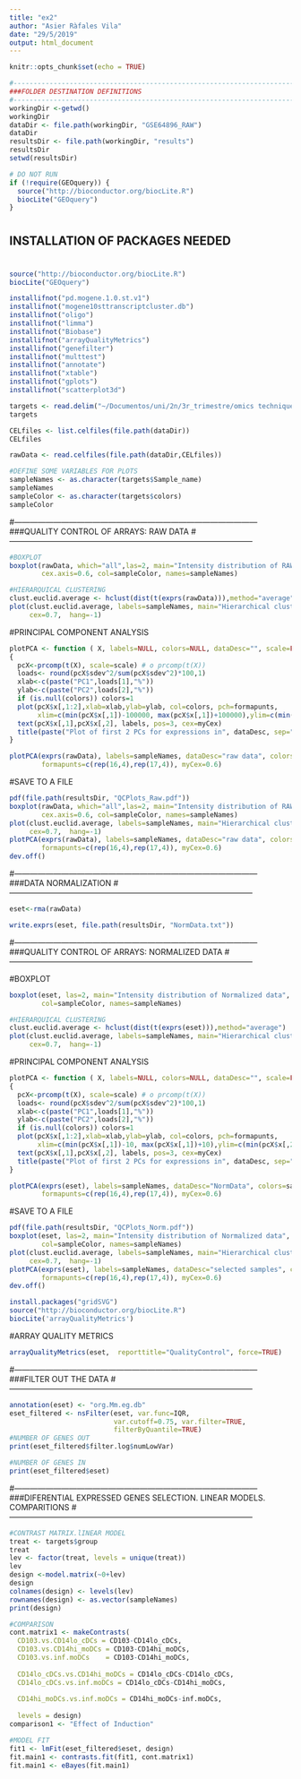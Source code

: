 ```yaml
---
title: "ex2"
author: "Asier Ràfales Vila"
date: "29/5/2019"
output: html_document
---
```


```r
knitr::opts_chunk$set(echo = TRUE)
```

```r
#---------------------------------------------------------------------------------------------
###FOLDER DESTINATION DEFINITIONS
#---------------------------------------------------------------------------------------------
workingDir <-getwd()
workingDir
dataDir <- file.path(workingDir, "GSE64896_RAW")
dataDir
resultsDir <- file.path(workingDir, "results")
resultsDir
setwd(resultsDir)
```




```r
# DO NOT RUN 
if (!require(GEOquery)) {
  source("http://bioconductor.org/biocLite.R")
  biocLite("GEOquery")
}

```


#
## INSTALLATION OF PACKAGES NEEDED
#

```r
source("http://bioconductor.org/biocLite.R")
biocLite("GEOquery")
```

```r
installifnot("pd.mogene.1.0.st.v1")
installifnot("mogene10sttranscriptcluster.db")
installifnot("oligo")
installifnot("limma")
installifnot("Biobase")
installifnot("arrayQualityMetrics")
installifnot("genefilter")
installifnot("multtest")
installifnot("annotate")
installifnot("xtable")
installifnot("gplots")
installifnot("scatterplot3d")
```




```r
targets <- read.delim("~/Documentos/uni/2n/3r_trimestre/omics techniques/2nd_part/Rafales_Asier_OmicsTechniques/Exercise_2/targets.txt")
targets
```


```r
CELfiles <- list.celfiles(file.path(dataDir))
CELfiles
```



```r
rawData <- read.celfiles(file.path(dataDir,CELfiles))
```


```r
#DEFINE SOME VARIABLES FOR PLOTS
sampleNames <- as.character(targets$Sample_name)
sampleNames
sampleColor <- as.character(targets$colors)
sampleColor


```

#---------------------------------------------------------------------------------------------
###QUALITY CONTROL OF ARRAYS: RAW DATA
#---------------------------------------------------------------------------------------------

```r

#BOXPLOT
boxplot(rawData, which="all",las=2, main="Intensity distribution of RAW data", 
        cex.axis=0.6, col=sampleColor, names=sampleNames)

```


```r
#HIERARQUICAL CLUSTERING
clust.euclid.average <- hclust(dist(t(exprs(rawData))),method="average")
plot(clust.euclid.average, labels=sampleNames, main="Hierarchical clustering of RawData", 
     cex=0.7,  hang=-1)
```




#PRINCIPAL COMPONENT ANALYSIS
```r
plotPCA <- function ( X, labels=NULL, colors=NULL, dataDesc="", scale=FALSE, formapunts=NULL, myCex=0.8,...)
{
  pcX<-prcomp(t(X), scale=scale) # o prcomp(t(X))
  loads<- round(pcX$sdev^2/sum(pcX$sdev^2)*100,1)
  xlab<-c(paste("PC1",loads[1],"%"))
  ylab<-c(paste("PC2",loads[2],"%"))
  if (is.null(colors)) colors=1
  plot(pcX$x[,1:2],xlab=xlab,ylab=ylab, col=colors, pch=formapunts, 
       xlim=c(min(pcX$x[,1])-100000, max(pcX$x[,1])+100000),ylim=c(min(pcX$x[,2])-100000, max(pcX$x[,2])+100000))
  text(pcX$x[,1],pcX$x[,2], labels, pos=3, cex=myCex)
  title(paste("Plot of first 2 PCs for expressions in", dataDesc, sep=" "), cex=0.8)
}

plotPCA(exprs(rawData), labels=sampleNames, dataDesc="raw data", colors=sampleColor,
        formapunts=c(rep(16,4),rep(17,4)), myCex=0.6)
```



#SAVE TO A FILE
```r


pdf(file.path(resultsDir, "QCPlots_Raw.pdf"))
boxplot(rawData, which="all",las=2, main="Intensity distribution of RAW data", 
        cex.axis=0.6, col=sampleColor, names=sampleNames)
plot(clust.euclid.average, labels=sampleNames, main="Hierarchical clustering of samples of RawData", 
     cex=0.7,  hang=-1)
plotPCA(exprs(rawData), labels=sampleNames, dataDesc="raw data", colors=sampleColor,
        formapunts=c(rep(16,4),rep(17,4)), myCex=0.6)
dev.off()
```






#---------------------------------------------------------------------------------------------
###DATA NORMALIZATION
#---------------------------------------------------------------------------------------------


```r
eset<-rma(rawData)

write.exprs(eset, file.path(resultsDir, "NormData.txt"))
```


#---------------------------------------------------------------------------------------------
###QUALITY CONTROL OF ARRAYS: NORMALIZED DATA
#---------------------------------------------------------------------------------------------


#BOXPLOT
```r

boxplot(eset, las=2, main="Intensity distribution of Normalized data", cex.axis=0.6, 
        col=sampleColor, names=sampleNames)

```

```r
#HIERARQUICAL CLUSTERING
clust.euclid.average <- hclust(dist(t(exprs(eset))),method="average")
plot(clust.euclid.average, labels=sampleNames, main="Hierarchical clustering of NormData", 
     cex=0.7,  hang=-1)

```


#PRINCIPAL COMPONENT ANALYSIS
```r
plotPCA <- function ( X, labels=NULL, colors=NULL, dataDesc="", scale=FALSE, formapunts=NULL, myCex=0.8,...)
{
  pcX<-prcomp(t(X), scale=scale) # o prcomp(t(X))
  loads<- round(pcX$sdev^2/sum(pcX$sdev^2)*100,1)
  xlab<-c(paste("PC1",loads[1],"%"))
  ylab<-c(paste("PC2",loads[2],"%"))
  if (is.null(colors)) colors=1
  plot(pcX$x[,1:2],xlab=xlab,ylab=ylab, col=colors, pch=formapunts, 
       xlim=c(min(pcX$x[,1])-10, max(pcX$x[,1])+10),ylim=c(min(pcX$x[,2])-10, max(pcX$x[,2])+10))
  text(pcX$x[,1],pcX$x[,2], labels, pos=3, cex=myCex)
  title(paste("Plot of first 2 PCs for expressions in", dataDesc, sep=" "), cex=0.8)
}

plotPCA(exprs(eset), labels=sampleNames, dataDesc="NormData", colors=sampleColor,
        formapunts=c(rep(16,4),rep(17,4)), myCex=0.6)

```



#SAVE TO A FILE
```r
pdf(file.path(resultsDir, "QCPlots_Norm.pdf"))
boxplot(eset, las=2, main="Intensity distribution of Normalized data", cex.axis=0.6, 
        col=sampleColor, names=sampleNames)
plot(clust.euclid.average, labels=sampleNames, main="Hierarchical clustering of NormData", 
     cex=0.7,  hang=-1)
plotPCA(exprs(eset), labels=sampleNames, dataDesc="selected samples", colors=sampleColor,
        formapunts=c(rep(16,4),rep(17,4)), myCex=0.6)
dev.off()
```


```r
install.packages("gridSVG")
source("http://bioconductor.org/biocLite.R")
biocLite('arrayQualityMetrics')

```

#ARRAY QUALITY METRICS
```r
arrayQualityMetrics(eset,  reporttitle="QualityControl", force=TRUE)
```



#---------------------------------------------------------------------------------------------
###FILTER OUT THE DATA
#---------------------------------------------------------------------------------------------

```r

annotation(eset) <- "org.Mm.eg.db"
eset_filtered <- nsFilter(eset, var.func=IQR,
                          var.cutoff=0.75, var.filter=TRUE,
                          filterByQuantile=TRUE)
#NUMBER OF GENES OUT
print(eset_filtered$filter.log$numLowVar)

#NUMBER OF GENES IN
print(eset_filtered$eset)


```


#---------------------------------------------------------------------------------------------
###DIFERENTIAL EXPRESSED GENES SELECTION. LINEAR MODELS. COMPARITIONS
#---------------------------------------------------------------------------------------------


```r

#CONTRAST MATRIX.lINEAR MODEL
treat <- targets$group
treat
lev <- factor(treat, levels = unique(treat))
lev
design <-model.matrix(~0+lev)
design
colnames(design) <- levels(lev)
rownames(design) <- as.vector(sampleNames)
print(design)

#COMPARISON
cont.matrix1 <- makeContrasts( 
  CD103.vs.CD14lo_cDCs = CD103-CD14lo_cDCs,
  CD103.vs.CD14hi_moDCs = CD103-CD14hi_moDCs,
  CD103.vs.inf.moDCs	= CD103-CD14hi_moDCs,
  
  CD14lo_cDCs.vs.CD14hi_moDCs = CD14lo_cDCs-CD14lo_cDCs,
  CD14lo_cDCs.vs.inf.moDCs = CD14lo_cDCs-CD14hi_moDCs,
  
  CD14hi_moDCs.vs.inf.moDCs = CD14hi_moDCs-inf.moDCs,
  
  levels = design)
comparison1 <- "Effect of Induction"

#MODEL FIT
fit1 <- lmFit(eset_filtered$eset, design)
fit.main1 <- contrasts.fit(fit1, cont.matrix1)
fit.main1 <- eBayes(fit.main1)


```




















